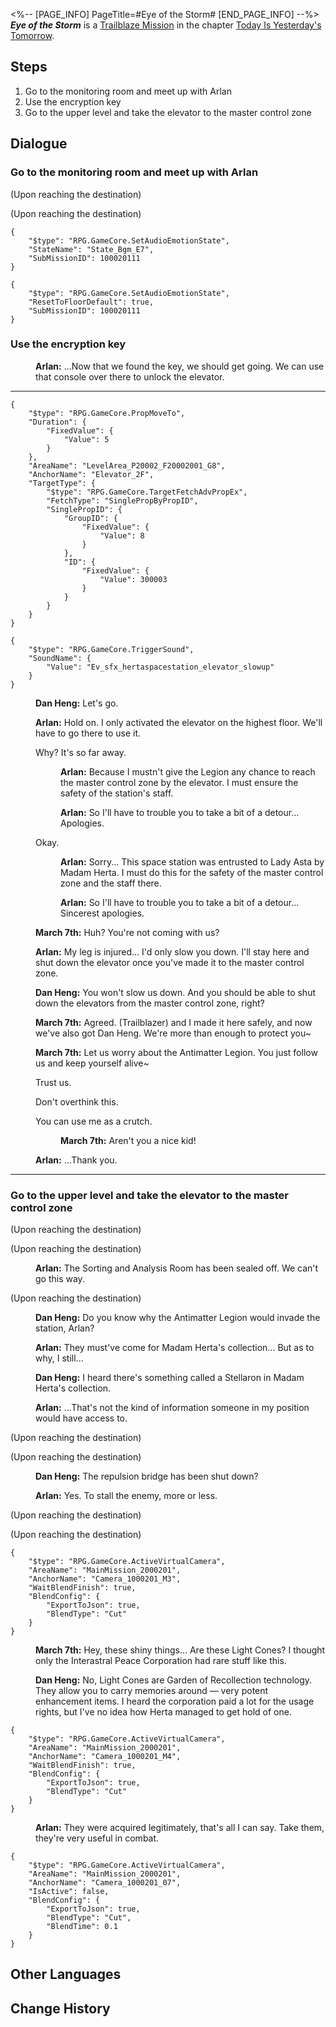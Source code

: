<%-- [PAGE_INFO]
PageTitle=#Eye of the Storm#
[END_PAGE_INFO] --%>
{{Stub|Dialogue.}}
{{Mission Infobox
|id            = 1000202
|title         = 
|image         = <!--Mission Eye of the Storm.png-->
|type          = Trailblaze
|event_name    = 
|chapter       = Today Is Yesterday's Tomorrow
|requirements  = [[Trailblaze Mission]] ''[[Eye of the Storm]]'' completed
|summary       = <!--official mission summary from Fate's Atlas-->
|characters    = Arlan; Dan Heng; March 7th; Trailblazer
|startLocation = [[Herta Space Station]] - [[Storage Zone]]
|world         = Herta Space Station
|area          = Storage Zone
|prev          = 
|next          = A Moment of Peace
|rewards       = Collapsing Sky*1 { text = Collapsing Sky }
}}
'''''Eye of the Storm''''' is a [[Trailblaze Mission]] in the chapter [[Today Is Yesterday's Tomorrow]].

==Steps==
# Go to the monitoring room and meet up with Arlan
# Use the encryption key
# Go to the upper level and take the elevator to the master control zone

<!--
==Gameplay Notes==

--><!--
==Trial Character==

-->
==Dialogue==
{{Stub Dialogue}}

===Go to the monitoring room and meet up with Arlan{{subst:void|<!--100020110-->}}===
{{Mission Description|type=trailblaze|location=Storage Zone|Just like in all those classic movie scenes &mdash; the elevator doesn't work.<br />Despite March 7th calling him a "walking encyclopedia," even Dan Heng, who somehow made it in time, doesn't know what to do.<br />However, Arlan, the head of the Security Department rescued by Dan Heng, probably knows the answer...<br />As expected, Dan Heng saves the day once more.}}
{{Dialogue Start}}
:<!--1-second delay-->
;(Upon reaching the destination)

;(Upon reaching the destination)
<pre>{
	"$type": "RPG.GameCore.SetAudioEmotionState",
	"StateName": "State_Bgm_E7",
	"SubMissionID": 100020111
}</pre>
:{{tx}}
<pre>{
	"$type": "RPG.GameCore.SetAudioEmotionState",
	"ResetToFloorDefault": true,
	"SubMissionID": 100020111
}</pre>
{{Dialogue End}}

===Use the encryption key{{subst:void|<!--100020112-->}}===
{{Mission Description|type=trailblaze|location=Storage Zone|update|You can sense from Arlan's cautious gaze that the encryption key is not only used for unlocking authorization but also proof of your identity.<br />Hurry up and use it.}}
{{Dialogue Start}}
:<!--1-second delay-->
:{{A|VO chapter0 2 arlan 108.ogg}} '''Arlan:''' ...Now that we found the key, we should get going. We can use that console over there to unlock the elevator.
----
:<!--0.5-second delay-->
<pre>{
	"$type": "RPG.GameCore.PropMoveTo",
	"Duration": {
		"FixedValue": {
			"Value": 5
		}
	},
	"AreaName": "LevelArea_P20002_F20002001_G8",
	"AnchorName": "Elevator_2F",
	"TargetType": {
		"$type": "RPG.GameCore.TargetFetchAdvPropEx",
		"FetchType": "SinglePropByPropID",
		"SinglePropID": {
			"GroupID": {
				"FixedValue": {
					"Value": 8
				}
			},
			"ID": {
				"FixedValue": {
					"Value": 300003
				}
			}
		}
	}
}</pre>
<pre>{
	"$type": "RPG.GameCore.TriggerSound",
	"SoundName": {
		"Value": "Ev_sfx_hertaspacestation_elevator_slowup"
	}
}</pre>
:<!--3.5-second delay-->
:{{A|VO chapter0 2 danheng 116.ogg}} '''Dan Heng:''' Let's go.
:{{A|VO chapter0 2 arlan 109.ogg}} '''Arlan:''' Hold on. I only activated the elevator on the highest floor. We'll have to go there to use it.
:{{DIcon|Arrow}} Why? It's so far away.
::{{A|VO chapter0 2 arlan 110.ogg}} '''Arlan:''' Because I mustn't give the Legion any chance to reach the master control zone by the elevator. I must ensure the safety of the station's staff.
::{{A|VO chapter0 2 arlan 111.ogg}} '''Arlan:''' So I'll have to trouble you to take a bit of a detour... Apologies.
:{{DIcon|Arrow}} Okay.
::{{A|VO chapter0 2 arlan 112.ogg}} '''Arlan:''' Sorry... This space station was entrusted to Lady Asta by Madam Herta. I must do this for the safety of the master control zone and the staff there.
::{{A|VO chapter0 2 arlan 113.ogg}} '''Arlan:''' So I'll have to trouble you to take a bit of a detour... Sincerest apologies.
:{{A|VO chapter0 2 mar7th 140.ogg}} '''March 7th:''' Huh? You're not coming with us?
:{{A|VO chapter0 2 arlan 114.ogg}} '''Arlan:''' My leg is injured... I'd only slow you down. I'll stay here and shut down the elevator once you've made it to the master control zone.
:{{A|VO chapter0 2 danheng 117.ogg}} '''Dan Heng:''' You won't slow us down. And you should be able to shut down the elevators from the master control zone, right?
:{{A|VO chapter0 2 mar7th 141 m.ogg}} {{A|VO chapter0 2 mar7th 141 f.ogg}} '''March 7th:''' Agreed. (Trailblazer) and I made it here safely, and now we've also got Dan Heng. We're more than enough to protect you~
:{{A|VO chapter0 2 mar7th 142.ogg}} '''March 7th:''' Let us worry about the Antimatter Legion. You just follow us and keep yourself alive~
:{{DIcon|Arrow}} Trust us.
:{{DIcon|Arrow}} Don't overthink this.
:{{DIcon|Arrow}} You can use me as a crutch.
::{{A|VO chapter0 2 mar7th 143.ogg}} '''March 7th:''' Aren't you a nice kid!
:{{A|VO chapter0 2 arlan 115.ogg}} '''Arlan:''' ...Thank you.
----
{{Dialogue End}}

===Go to the upper level and take the elevator to the master control zone{{subst:void|<!--100020108-->}}===
{{Mission Description|type=trailblaze|location=Storage Zone|update|Arlan seems to worry that he would be a hindrance, but you as a group already developed a sort of delicate rapport in how to persuade him. Could this be what it means to be companions?<br />Hurry and reach the top floor with your companions.}}
{{Dialogue Start}}
;(Upon reaching the destination)

;(Upon reaching the destination)
:{{A|VO chapter0 2 arlan 116.ogg}} '''Arlan:''' The Sorting and Analysis Room has been sealed off. We can't go this way.

;(Upon reaching the destination)
:{{A|VO chapter0 2 danheng 118.ogg}} '''Dan Heng:''' Do you know why the Antimatter Legion would invade the station, Arlan?
:{{A|VO chapter0 2 arlan 117.ogg}} '''Arlan:''' They must've come for Madam Herta's collection... But as to why, I still...
:{{A|VO chapter0 2 danheng 119.ogg}} '''Dan Heng:''' I heard there's something called a Stellaron in Madam Herta's collection.
:{{A|VO chapter0 2 arlan 118.ogg}} '''Arlan:''' ...That's not the kind of information someone in my position would have access to.
;(Upon reaching the destination)

;(Upon reaching the destination)
:{{A|VO chapter0 2 danheng 120.ogg}} '''Dan Heng:''' The repulsion bridge has been shut down?
:{{A|VO chapter0 2 arlan 119.ogg}} '''Arlan:''' Yes. To stall the enemy, more or less.
;(Upon reaching the destination)

;(Upon reaching the destination)
<pre>{
	"$type": "RPG.GameCore.ActiveVirtualCamera",
	"AreaName": "MainMission_2000201",
	"AnchorName": "Camera_1000201_M3",
	"WaitBlendFinish": true,
	"BlendConfig": {
		"ExportToJson": true,
		"BlendType": "Cut"
	}
}</pre>
:<!--0.5-second delay-->
:{{A|VO chapter0 2 mar7th 148.ogg}} '''March 7th:''' Hey, these shiny things... Are these Light Cones? I thought only the Interastral Peace Corporation had rare stuff like this.
:{{A|VO chapter0 2 danheng 124.ogg}} '''Dan Heng:''' No, Light Cones are Garden of Recollection technology. They allow you to carry memories around &mdash; very potent enhancement items. I heard the corporation paid a lot for the usage rights, but I've no idea how Herta managed to get hold of one.
<pre>{
	"$type": "RPG.GameCore.ActiveVirtualCamera",
	"AreaName": "MainMission_2000201",
	"AnchorName": "Camera_1000201_M4",
	"WaitBlendFinish": true,
	"BlendConfig": {
		"ExportToJson": true,
		"BlendType": "Cut"
	}
}</pre>
:{{A|VO chapter0 2 arlan 120.ogg}} '''Arlan:''' They were acquired legitimately, that's all I can say. Take them, they're very useful in combat.
<pre>{
	"$type": "RPG.GameCore.ActiveVirtualCamera",
	"AreaName": "MainMission_2000201",
	"AnchorName": "Camera_1000201_07",
	"IsActive": false,
	"BlendConfig": {
		"ExportToJson": true,
		"BlendType": "Cut",
		"BlendTime": 0.1
	}
}</pre>
:<!--0.5-second delay-->
{{Dialogue End}}

==Other Languages==
{{Other Languages
|en   = Eye of the Storm
|zhs  = 漩涡止于中心
|zht  = 漩渦止於中心
|ja   = 中心で止まる渦
|ko   = 중심에 멈춘 소용돌이
|es   = El ojo de la tormenta
|fr   = L'œil de la tempête
|ru   = Эпицентр бури
|th   = กระแสน้ำวนที่จุดศูนย์กลาง
|vi   = Vòng Xoáy Kết Thúc Ở Trung Tâm
|de   = Auge des Sturms
|id   = Pusat Pusaran
|pt   = Olho da Tempestade
}}

==Change History==
{{Change History|1.0}}
